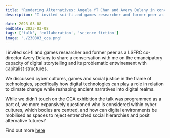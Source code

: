 ```yaml
---
title: "Rendering Alternatives: Angela YT Chan and Avery Delany in conversation at CCA Goldsmiths, London"
description: "I invited sci-fi and games researcher and former peer as a LSFRC co-director Avery Delany to share a conversation with me on the emancipatory capacity of digital storytelling and its problematic entwinement with capitalist structures. "

date: 2023-03-08
endDate: 2023-03-08
tags: ['talk', 'collaboration', 'science fiction']
image: './230803_cca.png'
---
```


I invited sci-fi and games researcher and former peer as a LSFRC co-director Avery Delany to share a conversation with me on the emancipatory capacity of digital storytelling and its problematic entwinement with capitalist structures. 

We discussed cyber cultures, games and social justice in the frame of technologies, specifically how digital technologies can play a role in relation to climate change while reshaping ancient narratives into digital realms. 
 
While we didn't touch on the CCA exhibition the talk was programmed as a part of, we more expansively questioned who is considered within cyber cultures, which bodies are centred, and how can digital environments be mobilised as spaces to reject entrenched social hierarchies and posit alternative futures?  

Find out more [here](https://goldsmithscca.art/event/rendering-alternatives/)